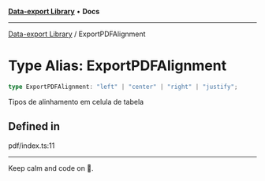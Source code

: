 
<Meta title="Libs/Data-export/type-aliases/ExportPDFAlignment" />



[**Data-export Library**](/?path=/docs/libs-data-export-overview--page) • **Docs**

***

[Data-export Library](/?path=/docs/libs-data-export-overview--page) / ExportPDFAlignment

# Type Alias: ExportPDFAlignment

```ts
type ExportPDFAlignment: "left" | "center" | "right" | "justify";
```

Tipos de alinhamento em celula de tabela

## Defined in

pdf/index.ts:11


***

Keep calm and code on 🤘.